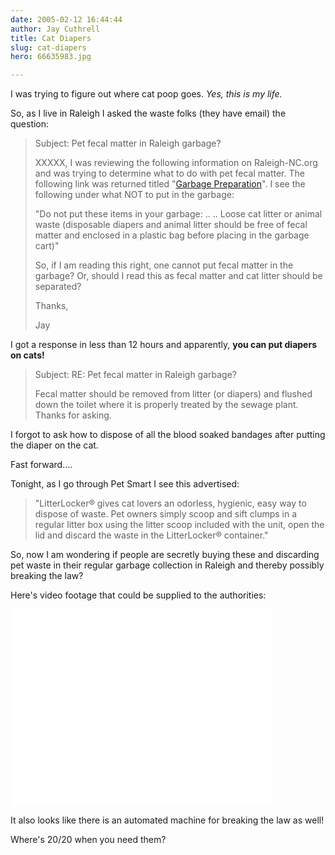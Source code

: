 ```yaml
---
date: 2005-02-12 16:44:44
author: Jay Cuthrell
title: Cat Diapers
slug: cat-diapers
hero: 66635983.jpg

---
```


I was trying to figure out where cat poop goes. _Yes, this is my life._

So, as I live in Raleigh I asked the waste folks (they have email) the question:
 
> Subject: Pet fecal matter in Raleigh garbage?
>
> XXXXX,
> I was reviewing the following information on Raleigh-NC.org and was trying to determine what to do with pet fecal matter. The following link was returned titled "[Garbage Preparation](http://www.raleighnc.gov/portal/server.pt/gateway/PTARGS_0_306_202_0_43/http;/pt03/dig_web_content/category/Resident/Garbage_and_Recycling/Garbage/Cat-1C-20041201-125830-Garbage_Preparation.html)".
> I see the following under what NOT to put in the garbage:
> 
> "Do not put these items in your garbage:
> ..
> ..
> Loose cat litter or animal waste (disposable diapers and animal litter should be free of fecal matter and enclosed in a plastic bag before placing in the garbage cart)"
> 
> So, if I am reading this right, one cannot put fecal matter in the garbage? Or, should I read this as fecal matter and cat litter should be separated?
> 
> Thanks,
>
> Jay


I got a response in less than 12 hours and apparently, **you can put diapers on cats!**


> Subject: RE: Pet fecal matter in Raleigh garbage?
>
> Fecal matter should be removed from litter (or diapers) and flushed down the toilet where it is properly treated by the sewage plant. Thanks for asking.

I forgot to ask how to dispose of all the blood soaked bandages after putting the diaper on the cat.

Fast forward....

Tonight, as I go through Pet Smart I see this advertised:

> "LitterLocker® gives cat lovers an odorless, hygienic, easy way to dispose of waste. Pet owners simply scoop and sift clumps in a regular litter box using the litter scoop included with the unit, open the lid and discard the waste in the LitterLocker® container."

So, now I am wondering if people are secretly buying these and discarding pet waste in their regular garbage collection in Raleigh and thereby possibly breaking the law?

Here's video footage that could be supplied to the authorities:

<iframe width="420" height="315" src="//www.youtube.com/embed/eLgPdYDeoRg" frameborder="0" allowfullscreen></iframe>

It also looks like there is an automated machine for breaking the law as well!

Where's 20/20 when you need them?

